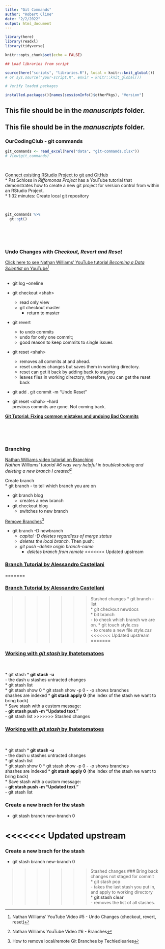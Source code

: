 ```yaml
---
title: "Git Commands"
author: "Robert Cline"
date: "2/2/2022"
output: html_document
---
```


```r

library(here)
library(readxl)
library(tidyverse)

knitr::opts_chunk$set(echo = FALSE) 
```  


```r

## Load libraries from script  

source(here("scripts", "libraries.R"), local = knitr::knit_global())
# or sys.source("your-script.R", envir = knitr::knit_global())
``` 


```r

# Verify loaded packages  

installed.packages()[names(sessionInfo()$otherPkgs), "Version"]
```  


## This file should be in the *manuscripts* folder.  

## This file should be in the *manuscripts* folder.  

### OurCodingClub - git commands  
```r

git_commands <- read_excel(here("data", "git-commands.xlsx"))
# View(git_commands)
```

<br>

[Connect exisiting RStudio Project to git and GitHub](https://www.youtube.com/watch?v=bUoN85QvC10)  
* Pat Schloss in *Riffomonas Project* has a YouTube tutorial that demonstrates how to create a new git project for version control from within an RStudio Project.  
* 1:32 minutes:  Create local git repository  

<br>



```r
git_commands %>% 
  gt::gt()
```
 
 <br>
 <br>
 <br>
 
### **Undo Changes** with *Checkout, Revert and Reset*  
[Click here to see Nathan Williams' YouTube tutorial *Becoming a Data Scientist* on YouTube](https://www.youtube.com/watch?v=UmE0uf5UMzA)^[Nathan Williams' YouTube Video #5 - Undo Changes (checkout, revert, reset)]  
<br> 

* git log --oneline  

* git checkout \<shah\>  
  - read only view  
  - git checkout master 
    - return to master 
* git revert 
  - to undo commits  
  - undo for only one commit; 
  - good reason to keep commits to single issues  
  
* git reset \<shah\>  
  - removes all commits at and ahead.
  - reset undoes changes but saves them in working directory.
  - reset can get it back by adding back to staging
  - leaves files in working directory, therefore, you can get the reset back  

* git add . 
  git commit -m "Undo Reset"  
  
* git reset \<shah\> --hard  
  previous commits are gone.  Not coming back.  
  
**[Git Tutorial: Fixing common mistakes and undoing Bad Commits](https://www.youtube.com/watch?v=FdZecVxzJbk)**

<br>  
<br>   

### Branching  
[Nathan Williams video tutorial on Branching](https://www.youtube.com/watch?v=wVM4tfKsXBY&list=PLGPGLQRuosDKw42JcQvOU5qArkUb8kCDc&index=7)  
*Nathan Williams' tutorial #6 was very helpful in troubleshooting and deleting a new branch I created*^[Nathan Williams YouTube Video #6 - Branches]  

Create branch  
* git branch 
  - to tell which branch you are on
  
* git branch blog
  - creates a new branch 
  
* git checkout blog  
  - switches to new branch 
  
[Remove Branches](https://www.techiediaries.com/delete-local-remote-git-branches/#)^[How to remove local/remote Git Branches by Techiediearies] 
  
* git branch -D newbranch  
  - *capital -D deletes regardless of merge status*  
  - *deletes the local branch.*  Then push:  
  - *git push --delete origin branch-name*   
    - *deletes branch from remote*
<<<<<<< Updated upstream

### [Branch Tutorial by Alessandro Castellani](https://www.youtube.com/watch?v=pDmYNK68IEc)

=======
   

### [Branch Tutorial by Alessandro Castellani](https://www.youtube.com/watch?v=pDmYNK68IEc)

>>>>>>> Stashed changes
* git branch --list  
* git checkout newdocs  
* bit branch  
  - to check which branch we are on.
* git touch style.css  
  - to create a new file *style.css*  
<<<<<<< Updated upstream
=======
  
### [Working with *git stash* by Ihatetomatoes](https://www.youtube.com/watch?v=-aPoRU5W8lA)
<br>  
* git stash 
* **git stash -u**  
  - the dash u stashes untracted changes  
* git stash list  
* git stash show 0 
* git stash show -p 0 
  - -p shows branches  
  shashes are indexed 
* **git stash apply 0**  (the index of the stash we want to bring back)  
* Save stash with a custom message:  
  - **git stash push -m "Updated text."**    
  - git stash list 
>>>>>>> Stashed changes
  
### [Working with *git stash* by Ihatetomatoes](https://www.youtube.com/watch?v=-aPoRU5W8lA)
<br>  
* git stash 
* **git stash -u**  
  - the dash u stashes untracted changes  
* git stash list  
* git stash show 0 
* git stash show -p 0 
  - -p shows branches  
  shashes are indexed 
* **git stash apply 0**  (the index of the stash we want to bring back)  
* Save stash with a custom message:  
  - **git stash push -m "Updated text."**    
  - git stash list 
  

### Create a new brach for the stash  
* git stash branch new-branch 0 

<<<<<<< Updated upstream
=======
### Create a new brach for the stash  
* git stash branch new-branch 0 

>>>>>>> Stashed changes
### Bring back changes not staged for commit   
* git stash pop  
  - takes the last stash you put in, and apply to working directory  
* **git stash clear**  
  - removes the list of all stashes.  
  


